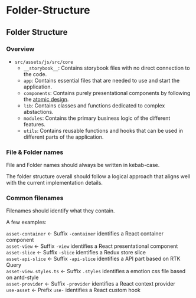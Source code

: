 
<Meta title="Docs/Core/Structure" />

# Folder-Structure

## Folder Structure

### Overview

- `src/assets/js/src/core`
  - `__storybook__`: Contains storybook files with no direct connection to the code.
  - `app`: Contains essential files that are needed to use and start the application.
  - `components`: Contains purely presentational components by following the [atomic design](https://atomicdesign.bradfrost.com/chapter-2/).
  - `lib`: Contains classes and functions dedicated to complex abstactions.
  - `modules`: Contains the primary business logic of the different features.
  - `utils`: Contains reusable functions and hooks that can be used in different parts of the application.

### File & Folder names

File and Folder names should always be written in kebab-case.

The folder structure overall should follow a logical approach that aligns well with the current implementation details.

### Common filenames

Filenames should identify what they contain.

A few examples:

`asset-container` ← Suffix `-container` identifies a React container component  
`asset-view` ← Suffix `-view` identifies a React presentational component  
`asset-slice` ← Suffix `-slice` identifies a Redux store slice  
`asset-api-slice` ← Suffix `-api-slice` identifies a API part based on RTK Query  
`asset-view.styles.ts` ← Suffix `.styles` identifies a emotion css file based on antd-style  
`asset-provider` ← Suffix `-provider` identifies a React context provider  
`use-asset` ← Prefix `use-` identifies a React custom hook
